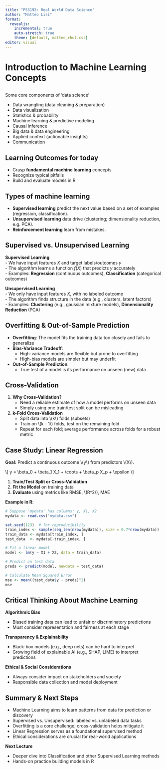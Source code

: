 ```yaml
---
title: "PS3192: Real World Data Science"
author: "Matteo Lisi"
format:
  revealjs:
    incremental: true
    auto-stretch: true
    theme: [default, matteo_rhul.css]
editor: visual
---
```


# Introduction to Machine Learning Concepts

## 

Some core components of 'data science'

- Data wrangling (data cleaning & preparation)
- Data visualization
- Statistics & probability
- Machine learning & predictive modeling
- Causal inference
- Big data & data engineering
- Applied context (actionable insights)
- Communication


## Learning Outcomes for today

-   Grasp **fundamental machine learning** concepts
-   Recognize typical pitfalls
-   Build and evaluate models in R

## Types of machine learning

- **Supervised learning** predict the next value based on a set of examples (regression, classification).
- **Unsupervised learning** data drive (clustering; dimensionality reduction, e.g. PCA).
- **Reinforcement learning** learn from mistakes.

## Supervised vs. Unsupervised Learning

**Supervised Learning**\
- We have input features $X$ and target labels/outcomes $y$\
- The algorithm learns a function $f(X)$ that predicts $y$ accurately\
- Examples: **Regression** (continuous outcomes), **Classification** (categorical outcomes)

**Unsupervised Learning**\
- We only have input features $X$, with no labeled outcome\
- The algorithm finds structure in the data (e.g., clusters, latent factors)\
- Examples: **Clustering** (e.g., gaussian mixture models), **Dimensionality Reduction** (PCA)

## Overfitting & Out-of-Sample Prediction

-   **Overfitting**: The model fits the training data too closely and fails to generalize\
-   **Bias-Variance Tradeoff**:
    -   High-variance models are flexible but prone to overfitting
    -   High-bias models are simpler but may underfit
-   **Out-of-Sample Prediction**:
    -   True test of a model is its performance on unseen (new) data

## Cross-Validation

1.  **Why Cross-Validation?**
    -   Need a reliable estimate of how a model performs on unseen data\
    -   Simply using one train/test split can be misleading
2.  **k-Fold Cross-Validation**
    -   Split data into \\(k\\) folds (subsets)\
    -   Train on \\(k - 1\\) folds, test on the remaining fold\
    -   Repeat for each fold; average performance across folds for a robust metric

## Case Study: Linear Regression

**Goal:** Predict a continuous outcome \\(y\\) from predictors \\(X\\).

\\\[ y = \\beta_0 + \\beta_1 X_1 + \\cdots + \\beta_p X_p + \\epsilon \\\]

1.  **Train/Test Split or Cross-Validation**\
2.  **Fit the Model** on training data\
3.  **Evaluate** using metrics like RMSE, \\(R\^2\\), MAE

**Example in R**:

```r
# Suppose 'mydata' has columns: y, X1, X2
mydata <- read.csv("mydata.csv")

set.seed(123)  # for reproducibility
train_index <- sample(seq_len(nrow(mydata)), size = 0.7*nrow(mydata))
train_data <- mydata[train_index, ]
test_data  <- mydata[-train_index, ]

# Fit a linear model
model <- lm(y ~ X1 + X2, data = train_data)

# Predict on test data
preds <- predict(model, newdata = test_data)

# Calculate Mean Squared Error
mse <- mean((test_data$y - preds)^2)
mse
```

## Critical Thinking About Machine Learning

**Algorithmic Bias**

-   Biased training data can lead to unfair or discriminatory predictions
-   Must consider representation and fairness at each stage

**Transparency & Explainability**

-   Black-box models (e.g., deep nets) can be hard to interpret
-   Growing field of explainable AI (e.g., SHAP, LIME) to interpret predictions

**Ethical & Social Considerations**

-   Always consider impact on stakeholders and society
-   Responsible data collection and model deployment

## Summary & Next Steps

-   Machine Learning aims to learn patterns from data for prediction or discovery
-   Supervised vs. Unsupervised: labeled vs. unlabeled data tasks
-   Overfitting is a core challenge; cross-validation helps mitigate it
-   Linear Regression serves as a foundational supervised method
-   Ethical considerations are crucial for real-world applications

**Next Lecture**

-   Deeper dive into Classification and other Supervised Learning methods
-   Hands-on practice building models in R
